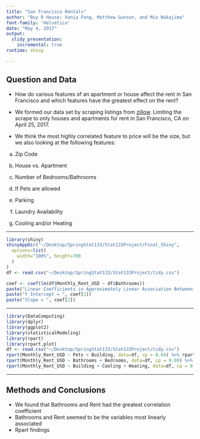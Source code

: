 ```yaml
---
title: "San Francisco Rentals"
author: "Buy R House: Vania Fong, Matthew Gunson, and Mia Nakajima"
font-family: 'Helvetica'
date: "May 4, 2017"
output: 
  slidy_presentation:
    incremental: true
runtime: shiny

---
```


## Question and Data

- How do various features of an apartment or house affect the rent in San Francisco and which features have the greatest effect on the rent?

- We formed our data set by scraping listings from [zillow](www.zillow.com).
Limiting the scrape to only houses and apartments for rent in San Francisco, CA on April 25, 2017.

- We think the most highly correlated feature to price will be the size, but we also looking at the following features:

a) Zip Code

b) House vs. Apartment

c) Number of Bedrooms/Bathrooms

d) If Pets are allowed

e) Parking

f) Laundry Availability

g) Cooling and/or Heating

---

```r
library(shiny)
shinyAppDir("~/Desktop/SpringStat133/Stat133Project/Final_Shiny",
  options=list(
    width="100%", height=700
  )
)
df <- read.csv("~/Desktop/SpringStat133/Stat133Project/tidy.csv")
```

```r
coef <- coef(lm(df$Monthly_Rent_USD ~ df$Bathrooms))
paste("Linear Coefficients in Approximately Linear Association Between Rent and Bathrooms")
paste("Y Intercept = ", coef[1])
paste("Slope = ", coef[2])
```

---

```r
library(DataComputing)
library(dplyr)
library(ggplot2)
library(statisticalModeling)
library(rpart)
library(rpart.plot)
df <- read.csv("~/Desktop/SpringStat133/Stat133Project/tidy.csv")
rpart(Monthly_Rent_USD ~ Pets + Building, data=df, cp = 0.04) %>% rpart.plot::prp(type=3)
rpart(Monthly_Rent_USD ~ Bathrooms + Bedrooms, data=df, cp = 0.09) %>% rpart.plot::prp(type=3)
rpart(Monthly_Rent_USD ~ Building + Cooling + Heating, data=df, cp = 0.03) %>% rpart.plot::prp(type=3)
```

---

## Methods and Conclusions

- We found that Bathrooms and Rent had the greatest correlation coefficient
- Bathrooms and Rent seemed to be the variables most linearly associated 
- Rpart findings

